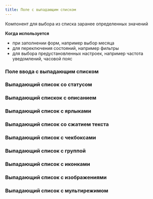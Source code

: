 ```yaml
---
title: Поле с выпадающим списком
---
```


Компонент для выбора из списка заранее определенных значений

**Когда используется**

- при заполнении форм, например выбор месяца
- для переключения состояний, например фильтры
- для выбора предустановленных настроек, например частота уведомлений, часовой пояс

### Поле ввода с выпадающим списком
<Sandbox height="m" projectId="uxcomponents_select_input_select" />

### Выпадающий список со статусом
<Sandbox height="m" projectId="uxcomponents_select_status" />

### Выпадающий спискок с описанием
<Sandbox height={370} projectId="uxcomponents_select_with_description" />

### Выпадающий список с ярлыками
<Sandbox height="m" projectId="uxcomponents_select_badges" />

### Выпадающий список со сжатием текста
<Sandbox height="m" projectId="uxcomponents_select_pressed_text" />

### Выпадающий список с чекбоксами
<Sandbox height="m" projectId="uxcomponents_select_checkboxes" />

### Выпадающий список с группой
<Sandbox height={370} projectId="uxcomponents_select_groups" />

### Выпадающий список с иконками
<Sandbox height="m" projectId="uxcomponents_select_icons" />

### Выпадающий список с изображениями
<Sandbox height={370} projectId="uxcomponents_select_images" />

### Выпадающий список с мультирежимом
<Sandbox height="m" projectId="uxcomponents_select_multi" />
